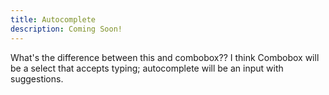 ```yaml
---
title: Autocomplete
description: Coming Soon!
---
```


What's the difference between this and combobox?? I think Combobox will be a select that accepts typing; autocomplete will be an input with suggestions.